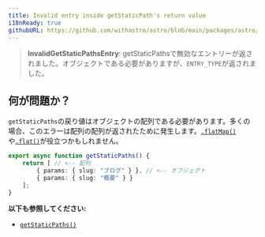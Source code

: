 ```yaml
---
title: Invalid entry inside getStaticPath's return value
i18nReady: true
githubURL: https://github.com/withastro/astro/blob/main/packages/astro/src/core/errors/errors-data.ts
---
```


> **InvalidGetStaticPathsEntry**: getStaticPathsで無効なエントリーが返されました。オブジェクトである必要がありますが、`ENTRY_TYPE`が返されました。

## 何が問題か？

`getStaticPaths`の戻り値はオブジェクトの配列である必要があります。多くの場合、このエラーは配列の配列が返されたために発生します。[`.flatMap()`](https://developer.mozilla.org/ja/docs/Web/JavaScript/Reference/Global_Objects/Array/flatMap)や[`.flat()`](https://developer.mozilla.org/ja/docs/Web/JavaScript/Reference/Global_Objects/Array/flat)が役立つかもしれません。

```ts title="pages/blog/[id].astro"
export async function getStaticPaths() {
	return [ // <-- 配列
		{ params: { slug: "ブログ" } }, // <-- オブジェクト
		{ params: { slug: "概要" } }
	];
}
```

**以下も参照してください:**
-  [`getStaticPaths()`](/ja/reference/api-reference/#getstaticpaths)


